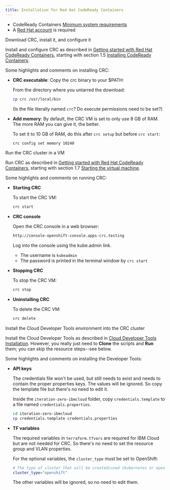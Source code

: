 ```yaml
---
title: Installation for Red Hat CodeReady Containers
---
```


<Tabs>

<Tab label="Pre-requisites">

- CodeReady Containers [Minimum system requirements](https://access.redhat.com/documentation/en-us/red_hat_codeready_containers/1.0/html/getting_started_guide/getting-started-with-codeready-containers_gsg#minimum-system-requirements_gsg)
- A [Red Hat account](https://access.redhat.com/login) is required

</Tab>

<Tab label="Install CRC">

<PageDescription>

Download CRC, install it, and configure it

</PageDescription>

Install and configure CRC as described in 
[Getting started with Red Hat CodeReady Containers](https://access.redhat.com/documentation/en-us/red_hat_codeready_containers/1.0/html/getting_started_guide/getting-started-with-codeready-containers_gsg), 
starting with section 1.5 
[Installing CodeReady Containers](https://access.redhat.com/documentation/en-us/red_hat_codeready_containers/1.0/html/getting_started_guide/getting-started-with-codeready-containers_gsg#installing-codeready-containers_gsg).

Some highlights and comments on installing CRC:
- **CRC executable**: Copy the crc binary to your $PATH:

    From the directory where you untarred the download:

    ```bash
    cp crc /usr/local/bin
    ```

    (Is the file literally named `crc`? Do execute permissions need to be set?)

- **Add memory**: By default, the CRC VM is set to only use 8 GB of RAM. The more RAM you can give it, the better.

    To set it to 10 GB of RAM, do this after `crc setup` but before `crc start`:

    ```bash
    crc config set memory 10240
    ```

</Tab>

<Tab label="Run CRC">

<PageDescription>

Run the CRC cluster in a VM

</PageDescription>

Run CRC as described in 
[Getting started with Red Hat CodeReady Containers](https://access.redhat.com/documentation/en-us/red_hat_codeready_containers/1.0/html/getting_started_guide/getting-started-with-codeready-containers_gsg), 
starting with section 1.7 
[Starting the virtual machine](https://access.redhat.com/documentation/en-us/red_hat_codeready_containers/1.0/html/getting_started_guide/getting-started-with-codeready-containers_gsg#starting-the-virtual-machine_gsg).

Some highlights and comments on running CRC:
- **Starting CRC**

    To start the CRC VM:

    ```bash
    crc start
    ```

- **CRC console**

    Open the CRC console in a web browser:

    ```bash
    http://console-openshift-console.apps-crc.testing
    ```

    Log into the console using the kube.admin link.
    - The username is `kubeadmin`
    - The password is printed in the terminal window by `crc start`


- **Stopping CRC**

    To stop the CRC VM:

    ```bash
    crc stop
    ```

- **Uninstalling CRC**

    To delete the CRC VM:

    ```bash
    crc delete
    ```

</Tab>

<Tab label="Install Tools">

<PageDescription>

Install the Cloud Developer Tools environment into the CRC cluster

</PageDescription>

Install the Cloud Developer Tools as described in [Cloud Developer Tools Installation](installation). 
However, you really just need to **Clone** the scripts and **Run** them; you can skip the resource steps--see below.

Some highlights and comments on installing the Developer Tools:
- **API keys**

    The credentials file won't be used, but still needs to exist and needs to contain the proper properties keys.
    The values will be ignored. So copy the template file but there's no need to edit it.

    Inside the `iteration-zero-ibmcloud` folder, copy `credentials.template` to a file named `credentials.properties`.

    ```bash
    cd iteration-zero-ibmcloud
    cp credentials.template credentials.properties
    ```

- **TF variables**

    The required variables in `terraform.tfvars` are required for IBM Cloud but are not needed for CRC.
    So there's no need to set the resource group and VLAN properties.

    For the optional variables, the `cluster_type` must be set to OpenShift:

    ```bash
    # The type of cluster that will be created/used (kubernetes or openshift)
    cluster_type="openshift"
    ```

    The other variables will be ignored, so no need to edit them.

</Tab>

</Tabs>
